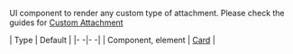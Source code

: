UI component to render any custom type of attachment. Please check the guides for [Custom Attachment](/reactnative/guides/custom-attachment)

| Type | Default |
|- -|- -|
| Component, element | [Card](/reactnative/ui-components/card) |
